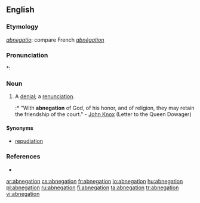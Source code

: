 ==English==

===Etymology===
{{etyl|la}} ''[[abnegatio]]'': compare French ''[[abnégation]]''

===Pronunciation===
*: {{rhymes|eɪʃǝn}}

===Noun===
{{en-noun}}

# A [[denial]]; a [[renunciation]].
#:* "With '''abnegation''' of God, of his honor, and of religion, they may retain the friendship of the court." - [[w:John Knox|John Knox]] (Letter to the Queen Dowager)

====Synonyms====
* [[repudiation]]

===References===
* {{R:Webster 1913}}

[[ar:abnegation]]
[[cs:abnegation]]
[[fr:abnegation]]
[[io:abnegation]]
[[hu:abnegation]]
[[pl:abnegation]]
[[ru:abnegation]]
[[fi:abnegation]]
[[ta:abnegation]]
[[tr:abnegation]]
[[vi:abnegation]]
